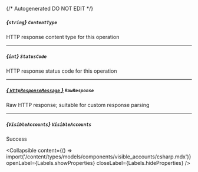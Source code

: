 {/* Autogenerated DO NOT EDIT  */}

##### *{`string`}* `ContentType`
HTTP response content type for this operation

---
##### *{`int`}* `StatusCode`
HTTP response status code for this operation

---
##### [*{ `HttpResponseMessage` }*](https://learn.microsoft.com/en-us/dotnet/api/system.net.http.httpresponsemessage?view=net-5.0) `RawResponse`
Raw HTTP response; suitable for custom response parsing

---
##### *{`VisibleAccounts`}* `VisibleAccounts`
Success

<Collapsible content={() => import('/content/types/models/components/visible_accounts/csharp.mdx')} openLabel={Labels.showProperties} closeLabel={Labels.hideProperties} />



